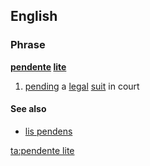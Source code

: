 ==English==
{{wikipedia}}

===Phrase===
'''[[pendente]] [[lite]]'''

# {{legal}} [[pend]]ing a [[law|legal]] [[suit]] in court

====See also====
* [[lis pendens]]

[[ta:pendente lite]]
